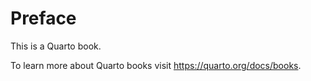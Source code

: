 # Preface {.unnumbered}

This is a Quarto\index{Quarto} book.

To learn more about Quarto books visit <https://quarto.org/docs/books>.
